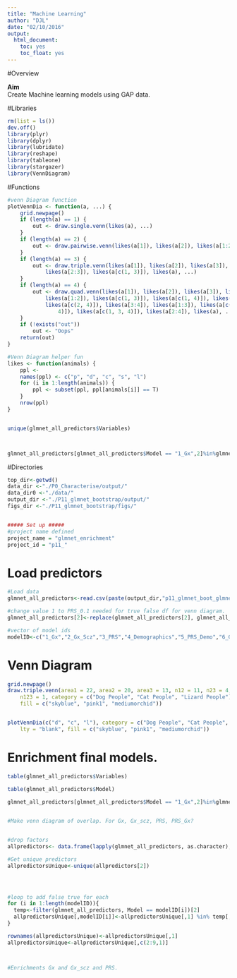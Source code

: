 ```yaml
---
title: "Machine Learning"
author: "DJL"
date: "02/10/2016"
output:
  html_document:
    toc: yes
    toc_float: yes
---
```


#Overview

**Aim**  
Create Machine learning models using GAP data. 


#Libraries
```r
rm(list = ls())
dev.off()
library(plyr)
library(dplyr)
library(lubridate)
library(reshape)
library(tableone)
library(stargazer)
library(VennDiagram)

```

#Functions
```r
#venn Diagram function
plotVennDia <- function(a, ...) {
    grid.newpage()
    if (length(a) == 1) {
        out <- draw.single.venn(likes(a), ...)
    }
    if (length(a) == 2) {
        out <- draw.pairwise.venn(likes(a[1]), likes(a[2]), likes(a[1:2]), ...)
    }
    if (length(a) == 3) {
        out <- draw.triple.venn(likes(a[1]), likes(a[2]), likes(a[3]), likes(a[1:2]), 
            likes(a[2:3]), likes(a[c(1, 3)]), likes(a), ...)
    }
    if (length(a) == 4) {
        out <- draw.quad.venn(likes(a[1]), likes(a[2]), likes(a[3]), likes(a[4]), 
            likes(a[1:2]), likes(a[c(1, 3)]), likes(a[c(1, 4)]), likes(a[2:3]), 
            likes(a[c(2, 4)]), likes(a[3:4]), likes(a[1:3]), likes(a[c(1, 2, 
                4)]), likes(a[c(1, 3, 4)]), likes(a[2:4]), likes(a), ...)
    }
    if (!exists("out")) 
        out <- "Oops"
    return(out)
}

#Venn Diagram helper fun
likes <- function(animals) {
    ppl <- 
    names(ppl) <- c("p", "d", "c", "s", "l")
    for (i in 1:length(animals)) {
        ppl <- subset(ppl, ppl[animals[i]] == T)
    }
    nrow(ppl)
}


unique(glmnet_all_predictors$Variables)



glmnet_all_predictors[glmnet_all_predictors$Model == "1_Gx",2]%in%glmnet_all_predictors[glmnet_all_predictors$Model == "2_Gx_Scz",2]


```


#Directories
```r
top_dir<-getwd()
data_dir <-"./P0_Characterise/output/"
data_dir0 <-"./data/"
output_dir <-"./P11_glmnet_bootstrap/output/"
figs_dir <-"./P11_glmnet_bootstrap/figs/"


##### Set up #####
#project name defined
project_name = "glmnet_enrichment"
project_id = "p11_"

```

#  Load predictors
```r

#Load data
glmnet_all_predictors<-read.csv(paste(output_dir,"p11_glmnet_boot_glmnet_all_mod_predictors.csv",sep=""))

#change value 1 to PRS_0.1 needed for true false df for venn diagram. 
glmnet_all_predictors[2]<-replace(glmnet_all_predictors[2], glmnet_all_predictors[2]==1, "PRS_0.1")

#vector of model ids
modelID<-c("1_Gx","2_Gx_Scz","3_PRS","4_Demographics","5_PRS_Demo","6_Gx_PRS","7_Gx_Demo","8_Gx_Demo_PRS")

```



# Venn Diagram 
```r

grid.newpage()
draw.triple.venn(area1 = 22, area2 = 20, area3 = 13, n12 = 11, n23 = 4, n13 = 5, 
    n123 = 1, category = c("Dog People", "Cat People", "Lizard People"), lty = "blank", 
    fill = c("skyblue", "pink1", "mediumorchid"))


plotVennDia(c("d", "c", "l"), category = c("Dog People", "Cat People", "Lizard People"), 
    lty = "blank", fill = c("skyblue", "pink1", "mediumorchid"))
```


# Enrichment final models. 
```r

table(glmnet_all_predictors$Variables)

table(glmnet_all_predictors$Model)
 
glmnet_all_predictors[glmnet_all_predictors$Model == "1_Gx",2]%in%glmnet_all_predictors[glmnet_all_predictors$Model == "2_Gx_Scz",2]


#Make venn diagram of overlap. For Gx, Gx_scz, PRS, PRS_Gx?


#drop factors
allpredictors<- data.frame(lapply(glmnet_all_predictors, as.character), stringsAsFactors=F)

#Get unique predictors
allpredictorsUnique<-unique(allpredictors[2])




#loop to add false true for each
for (i in 1:length(modelID)){
  temp<-filter(glmnet_all_predictors, Model == modelID[i])[2]
  allpredictorsUnique[,modelID[i]]<-allpredictorsUnique[,1] %in% temp[,1]
}

rownames(allpredictorsUnique)<-allpredictorsUnique[,1]
allpredictorsUnique<-allpredictorsUnique[,c(2:9,1)]



#Enrichments Gx and Gx_scz and PRS.



```

